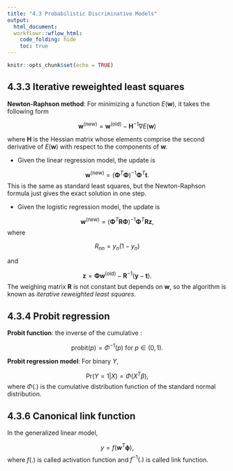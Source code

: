 ```yaml
---
title: "4.3 Probabilistic Discriminative Models"
output:
  html_document:
  workflowr::wflow_html:
    code_folding: hide
    toc: true
---
```


```r
knitr::opts_chunk$set(echo = TRUE)
```

## 4.3.3 Iterative reweighted least squares

**Newton-Raphson method**: For minimizing a function $E(\boldsymbol{w})$, it takes the following form

$$
\boldsymbol{w}^{(\text{new})} = \boldsymbol{w}^{(\text{old})} - \boldsymbol{H}^{-1}\nabla E(\boldsymbol{w})
$$

where $\boldsymbol{H}$ is the Hessian matrix whose elements comprise the second derivative of $E(\boldsymbol{w})$ with respect to the components of $\boldsymbol{w}$. 


+ Given the linear regression model, the update is 

$$
\boldsymbol{w}^{(\text{new})} = (\boldsymbol{\Phi}^T \boldsymbol{\Phi})^{-1} \boldsymbol{\Phi}^T \boldsymbol{t}.
$$
This is the same as standard least squares, but the Newton-Raphson formula just gives the exact solution in one step. 

+ Given the logistic regression model, the update is

$$
\boldsymbol{w}^{(\text{new})} = (\boldsymbol{\Phi}^T \boldsymbol{R} \boldsymbol{\Phi})^{-1} \boldsymbol{\Phi}^T \boldsymbol{R}\boldsymbol{z},
$$
where 

$$
R_{nn} = y_n(1-y_n)
$$

and 

$$
\boldsymbol{z} = \boldsymbol{\Phi}\boldsymbol{w}^{(\text{old})} - \boldsymbol{R}^{-1}(\boldsymbol{y} - \boldsymbol{t}).
$$
The weighing matrix $\boldsymbol{R}$ is not constant but depends on $\boldsymbol{w}$, so the algorithm is known as *iterative reweighted least squares*.

## 4.3.4 Probit regression

**Probit function**: the inverse of the cumulative :

$$
\text{probit}(p) = \Phi^{-1}(p) \text{ for } p \in (0,1).
$$

**Probit regression model**: For binary $Y$,

$$
\text{Pr}(Y=1|X) = \Phi (X^T\beta),
$$
where $\Phi(.)$ is the cumulative distribution function of the standard normal distribution. 

## 4.3.6 Canonical link function

In the generalized linear model,

$$
y = f(\boldsymbol{w}^T \boldsymbol{\phi}),
$$
where $f(.)$ is called activation function and $f^{-1}(.)$ is called link function.






